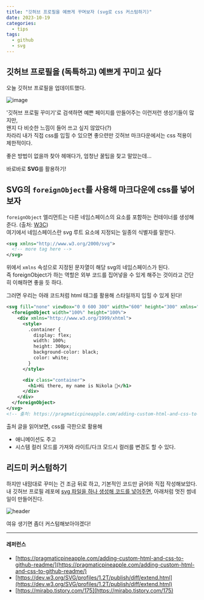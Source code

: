 ```yaml
---
title: "깃허브 프로필을 예쁘게 꾸며보자 (svg로 css 커스텀하기)"
date: 2023-10-19
categories:
  - tips
tags:
  - github
  - svg
---
```


## 깃허브 프로필을 (독특하고) 예쁘게 꾸미고 싶다

오늘 깃허브 프로필을 업데이트했다.

![image](https://github.com/makepin2r/TIL/assets/39889583/08358080-4a87-4a0d-8c1b-ba68feda6d07)

'깃허브 프로필 꾸미기'로 검색하면 예쁜 페이지를 만들어주는 이런저런 생성기들이 많지만,  
왠지 다 비슷한 느낌이 들어 쓰고 싶지 않았다(?)  
차라리 내가 직접 css를 입힐 수 있으면 좋으련만 깃허브 마크다운에서는 css 적용이 제한적이다.

좋은 방법이 없을까 찾아 헤매다가, 엄청난 꿀팁을 찾고 말았는데...

바로바로 **SVG**를 활용하기!

## SVG의 `foreignObject`를 사용해 마크다운에 css를 넣어보자

`foreignObject` 엘리먼트는 다른 네임스페이스의 요소를 포함하는 컨테이너를 생성해준다. (출처: [W3C](https://dev.w3.org/SVG/profiles/1.2T/publish/diff/extend.html))  
여기에서 네임스페이스란 svg 루트 요소에 지정되는 일종의 식별자를 말한다.

```xml
<svg xmlns="http://www.w3.org/2000/svg">
  <!-- more tag here -->
</svg>
```

위에서 `xmlns` 속성으로 지정된 문자열이 해당 svg의 네임스페이스가 된다.  
즉 foreignObject가 하는 역할은 외부 코드를 집어넣을 수 있게 해주는 것이라고 간단히 이해하면 좋을 듯 하다.

그러면 우리는 아래 코드처럼 html 태그를 활용해 스타일까지 입힐 수 있게 된다!

```xml
<svg fill="none" viewBox="0 0 600 300" width="600" height="300" xmlns="http://www.w3.org/2000/svg">
  <foreignObject width="100%" height="100%">
    <div xmlns="http://www.w3.org/1999/xhtml">
      <style>
        .container {
          display: flex;
          width: 100%;
          height: 300px;
          background-color: black;
          color: white;
        }
      </style>

      <div class="container">
        <h1>Hi there, my name is Nikola 👋</h1>
      </div>
    </div>
  </foreignObject>
</svg>
<!-- 출처: https://pragmaticpineapple.com/adding-custom-html-and-css-to-github-readme/ -->
```

출처 글을 읽어보면, css를 극한으로 활용해

- 애니메이션도 주고
- 시스템 컬러 모드를 가져와 라이트/다크 모드시 컬러를 변경도 할 수 있다.

## 리드미 커스텀하기

하지만 내맘대로 꾸미는 건 조금 뒤로 하고, 기본적인 코드만 긁어와 직접 작성해보았다.  
내 깃허브 프로필 레포에 [svg 파일을 하나 생성해 코드를 넣어주면](https://github.com/makepin2r/makepin2r/blob/main/assets/header.svg), 아래처럼 멋진 썸네일이 만들어진다.

![header](https://github.com/makepin2r/makepin2r/raw/main/assets/header.svg)

여유 생기면 좀더 커스텀해보아야겠다!

---

#### 레퍼런스

- [https://pragmaticpineapple.com/adding-custom-html-and-css-to-github-readme/](https://pragmaticpineapple.com/adding-custom-html-and-css-to-github-readme/)
- [https://dev.w3.org/SVG/profiles/1.2T/publish/diff/extend.html](https://dev.w3.org/SVG/profiles/1.2T/publish/diff/extend.html)
- [https://mirabo.tistory.com/175](https://mirabo.tistory.com/175)
